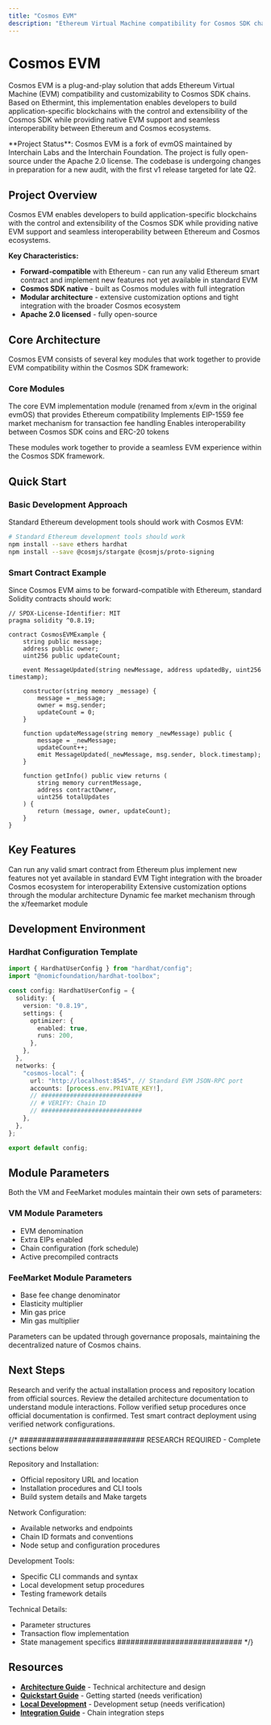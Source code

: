 ```yaml
---
title: "Cosmos EVM"
description: "Ethereum Virtual Machine compatibility for Cosmos SDK chains"
---
```


# Cosmos EVM

Cosmos EVM is a plug-and-play solution that adds Ethereum Virtual Machine (EVM) compatibility and customizability to Cosmos SDK chains. Based on Ethermint, this implementation enables developers to build application-specific blockchains with the control and extensibility of the Cosmos SDK while providing native EVM support and seamless interoperability between Ethereum and Cosmos ecosystems.

<Note>
**Project Status**: Cosmos EVM is a fork of evmOS maintained by Interchain Labs and the Interchain Foundation. The project is fully open-source under the Apache 2.0 license. The codebase is undergoing changes in preparation for a new audit, with the first v1 release targeted for late Q2.
</Note>

## Project Overview

Cosmos EVM enables developers to build application-specific blockchains with the control and extensibility of the Cosmos SDK while providing native EVM support and seamless interoperability between Ethereum and Cosmos ecosystems.

**Key Characteristics:**
- **Forward-compatible** with Ethereum - can run any valid Ethereum smart contract and implement new features not yet available in standard EVM
- **Cosmos SDK native** - built as Cosmos modules with full integration
- **Modular architecture** - extensive customization options and tight integration with the broader Cosmos ecosystem
- **Apache 2.0 licensed** - fully open-source

## Core Architecture

Cosmos EVM consists of several key modules that work together to provide EVM compatibility within the Cosmos SDK framework:

### Core Modules

<CardGroup cols={3}>
  <Card title="x/vm Module" icon="microchip" color="#7c3aed">
    The core EVM implementation module (renamed from x/evm in the original evmOS) that provides Ethereum compatibility
  </Card>
  <Card title="x/feemarket Module" icon="chart-line" color="#059669">
    Implements EIP-1559 fee market mechanism for transaction fee handling
  </Card>
  <Card title="x/erc20 Module" icon="arrows-rotate" color="#ea580c">
    Enables interoperability between Cosmos SDK coins and ERC-20 tokens
  </Card>
</CardGroup>

These modules work together to provide a seamless EVM experience within the Cosmos SDK framework.

## Quick Start

### Basic Development Approach

Standard Ethereum development tools should work with Cosmos EVM:

```bash
# Standard Ethereum development tools should work
npm install --save ethers hardhat
npm install --save @cosmjs/stargate @cosmjs/proto-signing
```

### Smart Contract Example

Since Cosmos EVM aims to be forward-compatible with Ethereum, standard Solidity contracts should work:

```solidity
// SPDX-License-Identifier: MIT
pragma solidity ^0.8.19;

contract CosmosEVMExample {
    string public message;
    address public owner;
    uint256 public updateCount;
    
    event MessageUpdated(string newMessage, address updatedBy, uint256 timestamp);
    
    constructor(string memory _message) {
        message = _message;
        owner = msg.sender;
        updateCount = 0;
    }
    
    function updateMessage(string memory _newMessage) public {
        message = _newMessage;
        updateCount++;
        emit MessageUpdated(_newMessage, msg.sender, block.timestamp);
    }
    
    function getInfo() public view returns (
        string memory currentMessage,
        address contractOwner,
        uint256 totalUpdates
    ) {
        return (message, owner, updateCount);
    }
}
```

## Key Features

<CardGroup cols={2}>
  <Card title="Forward Compatibility" icon="rocket" color="#7c3aed">
    Can run any valid smart contract from Ethereum plus implement new features not yet available in standard EVM
  </Card>
  <Card title="Cosmos Integration" icon="globe" color="#4f46e5">
    Tight integration with the broader Cosmos ecosystem for interoperability
  </Card>
  <Card title="Modular Design" icon="puzzle-piece" color="#059669">
    Extensive customization options through the modular architecture
  </Card>
  <Card title="EIP-1559 Support" icon="chart-bar" color="#ea580c">
    Dynamic fee market mechanism through the x/feemarket module
  </Card>
</CardGroup>

## Development Environment

### Hardhat Configuration Template

```typescript
import { HardhatUserConfig } from "hardhat/config";
import "@nomicfoundation/hardhat-toolbox";

const config: HardhatUserConfig = {
  solidity: {
    version: "0.8.19",
    settings: {
      optimizer: {
        enabled: true,
        runs: 200,
      },
    },
  },
  networks: {
    "cosmos-local": {
      url: "http://localhost:8545", // Standard EVM JSON-RPC port
      accounts: [process.env.PRIVATE_KEY!],
      // ############################
      // # VERIFY: Chain ID
      // ############################
    },
  },
};

export default config;
```

## Module Parameters

Both the VM and FeeMarket modules maintain their own sets of parameters:

### VM Module Parameters
- EVM denomination
- Extra EIPs enabled
- Chain configuration (fork schedule)
- Active precompiled contracts

### FeeMarket Module Parameters
- Base fee change denominator
- Elasticity multiplier
- Min gas price
- Min gas multiplier

<Note>
Parameters can be updated through governance proposals, maintaining the decentralized nature of Cosmos chains.
</Note>

## Next Steps

<Steps>
  <Step title="Verify Installation">
    Research and verify the actual installation process and repository location from official sources.
  </Step>
  <Step title="Explore Architecture">
    Review the detailed architecture documentation to understand module interactions.
  </Step>
  <Step title="Set Up Development">
    Follow verified setup procedures once official documentation is confirmed.
  </Step>
  <Step title="Deploy Contracts">
    Test smart contract deployment using verified network configurations.
  </Step>
</Steps>

{/*
############################
RESEARCH REQUIRED - Complete sections below

Repository and Installation:
- Official repository URL and location
- Installation procedures and CLI tools
- Build system details and Make targets

Network Configuration:
- Available networks and endpoints
- Chain ID formats and conventions
- Node setup and configuration procedures

Development Tools:
- Specific CLI commands and syntax
- Local development setup procedures
- Testing framework details

Technical Details:
- Parameter structures
- Transaction flow implementation
- State management specifics
############################
*/}

## Resources

- **[Architecture Guide](/docs/evm/architecture)** - Technical architecture and design
- **[Quickstart Guide](/docs/evm/quickstart)** - Getting started (needs verification)
- **[Local Development](/docs/evm/local-development)** - Development setup (needs verification)
- **[Integration Guide](/docs/evm/integrate)** - Chain integration steps